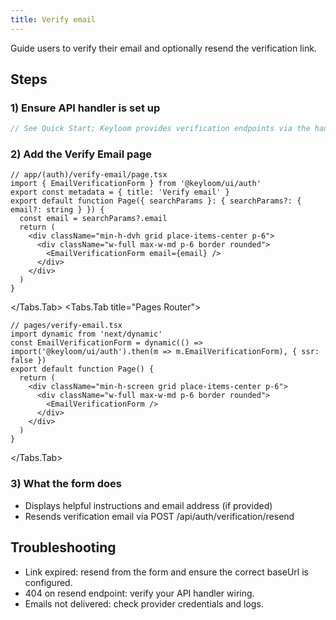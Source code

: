 ```yaml
---
title: Verify email
---
```




Guide users to verify their email and optionally resend the verification link.

## Steps

<Steps>

### 1) Ensure API handler is set up

```ts
// See Quick Start; Keyloom provides verification endpoints via the handler
```

### 2) Add the Verify Email page

<Tabs>
<Tabs.Tab title="App Router">

```tsx
// app/(auth)/verify-email/page.tsx
import { EmailVerificationForm } from '@keyloom/ui/auth'
export const metadata = { title: 'Verify email' }
export default function Page({ searchParams }: { searchParams?: { email?: string } }) {
  const email = searchParams?.email
  return (
    <div className="min-h-dvh grid place-items-center p-6">
      <div className="w-full max-w-md p-6 border rounded">
        <EmailVerificationForm email={email} />
      </div>
    </div>
  )
}
```

</Tabs.Tab>
<Tabs.Tab title="Pages Router">

```tsx
// pages/verify-email.tsx
import dynamic from 'next/dynamic'
const EmailVerificationForm = dynamic(() => import('@keyloom/ui/auth').then(m => m.EmailVerificationForm), { ssr: false })
export default function Page() {
  return (
    <div className="min-h-screen grid place-items-center p-6">
      <div className="w-full max-w-md p-6 border rounded">
        <EmailVerificationForm />
      </div>
    </div>
  )
}
```

</Tabs.Tab>
</Tabs>

### 3) What the form does

- Displays helpful instructions and email address (if provided)
- Resends verification email via POST /api/auth/verification/resend

</Steps>

## Troubleshooting

- Link expired: resend from the form and ensure the correct baseUrl is configured.
- 404 on resend endpoint: verify your API handler wiring.
- Emails not delivered: check provider credentials and logs.

